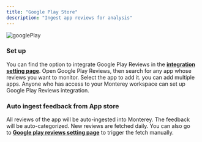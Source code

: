 ```yaml
---
title: "Google Play Store"
description: "Ingest app reviews for analysis"
---
```


![googlePlay](/images/googlePlay.png)

### Set up

You can find the option to integrate Google Play Reviews in the **[integration setting page](https://app.monterey.ai/w/default/settings/integrations/)**. Open Google Play Reviews, then search for any app whose reviews you want to monitor. Select the app to add it. you can add multiple apps. Anyone who has access to your Monterey workspace can set up Google Play Reviews integration.

### Auto ingest feedback from App store

All reviews of the app will be auto-ingested into Monterey. The feedback will be auto-categorized. New reviews are fetched daily. You can also go to **[Google play reviews setting page](https://app.monterey.ai/w/default/settings/integrations/google-play-reviews)** to trigger the fetch manually.
